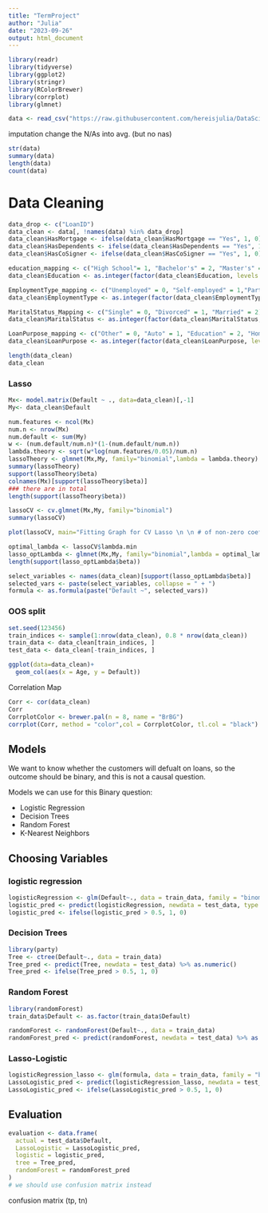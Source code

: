 ```yaml
---
title: "TermProject"
author: "Julia"
date: "2023-09-26"
output: html_document
---
```


```r
library(readr)
library(tidyverse)
library(ggplot2)
library(stringr)
library(RColorBrewer)
library(corrplot)
library(glmnet)
```

```r
data <- read_csv("https://raw.githubusercontent.com/hereisjulia/DataScience_MQM/main/TermProject/Loan_default.csv")
```

imputation
change the N/As into avg. (but no nas)


```r
str(data)
summary(data)
length(data)
count(data)
```
# Data Cleaning

```r
data_drop <- c("LoanID")
data_clean <- data[, !names(data) %in% data_drop]
data_clean$HasMortgage <- ifelse(data_clean$HasMortgage == "Yes", 1, 0)
data_clean$HasDependents <- ifelse(data_clean$HasDependents == "Yes", 1, 0)
data_clean$HasCoSigner <- ifelse(data_clean$HasCoSigner == "Yes", 1, 0)

education_mapping <- c("High School"= 1, "Bachelor's" = 2, "Master's" = 3, "PhD" = 4)
data_clean$Education <- as.integer(factor(data_clean$Education, levels = names(education_mapping)))

EmploymentType_mapping <- c("Unemployed" = 0, "Self-employed" = 1,"Part-time" = 2, "Full-time" = 3)
data_clean$EmploymentType <- as.integer(factor(data_clean$EmploymentType, levels = names(EmploymentType_mapping)))

MaritalStatus_Mapping <- c("Single" = 0, "Divorced" = 1, "Married" = 2)
data_clean$MaritalStatus <- as.integer(factor(data_clean$MaritalStatus, levels = names(MaritalStatus_Mapping)))

LoanPurpose_mapping <- c("Other" = 0, "Auto" = 1, "Education" = 2, "Home" = 3, "Business" = 4)
data_clean$LoanPurpose <- as.integer(factor(data_clean$LoanPurpose, levels = names(LoanPurpose_mapping)))

length(data_clean)
data_clean
```
### Lasso

```r
Mx<- model.matrix(Default ~ ., data=data_clean)[,-1]
My<- data_clean$Default
```


```r
num.features <- ncol(Mx)
num.n <- nrow(Mx)
num.default <- sum(My)
w <- (num.default/num.n)*(1-(num.default/num.n))
lambda.theory <- sqrt(w*log(num.features/0.05)/num.n)
lassoTheory <- glmnet(Mx,My, family="binomial",lambda = lambda.theory)
summary(lassoTheory)
support(lassoTheory$beta)
colnames(Mx)[support(lassoTheory$beta)]
### there are in total
length(support(lassoTheory$beta))
```

```r
lassoCV <- cv.glmnet(Mx,My, family="binomial")
summary(lassoCV)

plot(lassoCV, main="Fitting Graph for CV Lasso \n \n # of non-zero coefficients  ", xlab = expression(paste("log(",lambda,")")))

optimal_lambda <- lassoCV$lambda.min
lasso_optLambda <- glmnet(Mx,My, family="binomial",lambda = optimal_lambda)
length(support(lasso_optLambda$beta))

select_variables <- names(data_clean)[support(lasso_optLambda$beta)]
selected_vars <- paste(select_variables, collapse = " + ")
formula <- as.formula(paste("Default ~", selected_vars))
```

### OOS split
```r
set.seed(123456) 
train_indices <- sample(1:nrow(data_clean), 0.8 * nrow(data_clean))
train_data <- data_clean[train_indices, ]
test_data <- data_clean[-train_indices, ]  
```

```r
ggplot(data=data_clean)+
  geom_col(aes(x = Age, y = Default))
```
Correlation Map
```r
Corr <- cor(data_clean)
Corr
CorrplotColor <- brewer.pal(n = 8, name = "BrBG")
corrplot(Corr, method = "color",col = CorrplotColor, tl.col = "black")
```

## Models
We want to know whether the customers will defualt on loans, so the outcome should be binary, and this is not a causal question.

Models we can use for this Binary question:

* Logistic Regression
* Decision Trees
* Random Forest
* K-Nearest Neighbors

## Choosing Variables


### logistic regression
```r
logisticRegression <- glm(Default~., data = train_data, family = "binomial")
logistic_pred <- predict(logisticRegression, newdata = test_data, type = "response")
logistic_pred <- ifelse(logistic_pred > 0.5, 1, 0)
```

### Decision Trees
```r
library(party)
Tree <- ctree(Default~., data = train_data)
Tree_pred <- predict(Tree, newdata = test_data) %>% as.numeric()
Tree_pred <- ifelse(Tree_pred > 0.5, 1, 0)
```


### Random Forest
```r
library(randomForest)
train_data$Default <- as.factor(train_data$Default)

randomForest <- randomForest(Default~., data = train_data)
randomForest_pred <- predict(randomForest, newdata = test_data) %>% as.numeric()
```

### Lasso-Logistic
```r
logisticRegression_lasso <- glm(formula, data = train_data, family = "binomial")
LassoLogistic_pred <- predict(logisticRegression_lasso, newdata = test_data, type = "response")
LassoLogistic_pred <- ifelse(LassoLogistic_pred > 0.5, 1, 0)
```


## Evaluation
```r
evaluation <- data.frame(
  actual = test_data$Default,
  LassoLogistic = LassoLogistic_pred,
  logistic = logistic_pred,
  tree = Tree_pred,
  randomForest = randomForest_pred
)
# we should use confusion matrix instead
```


confusion matrix (tp, tn)







